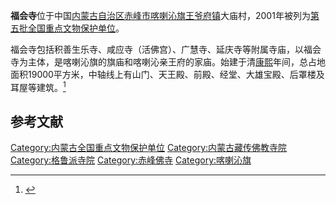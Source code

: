 {{coord|41|50|00|N|118|29|31|E|display=title|scale:10000}}
{{文物保护单位
| 级别 = 全国
| 名称 = 福会寺
| 图片 = 
| 所在 = [[内蒙古自治区|内蒙古自治区]][[喀喇沁旗|喀喇沁旗]]
| 分类 = 古建筑
| 时代 = [[清朝|清]]
| 编号 = [[第五批全国重点文物保护单位|第五批]]第278项
| 登录 = 2001年6月25日
}}
'''福会寺'''位于中国[[内蒙古自治区|内蒙古自治区]][[赤峰市|赤峰市]][[喀喇沁旗|喀喇沁旗]][[王爷府镇|王爷府镇]]大庙村，2001年被列为[[第五批全国重点文物保护单位|第五批全国重点文物保护单位]]。

福会寺包括积善生乐寺、咸应寺（活佛宫）、广慧寺、延庆寺等附属寺庙，以福会寺为主体，是喀喇沁旗的旗庙和喀喇沁亲王府的家庙。始建于清[[康熙|康熙]]年间，总占地面积19000平方米，中轴线上有山门、天王殿、前殿、经堂、大雄宝殿、后罩楼及耳屋等建筑。<ref>{{Cite book |title=全国重点文物保护单位·第一至第五批·第Ⅰ卷 |publisher=文物出版社 |year=2004 |isbn=7-5010-1525-2 |pages=466 }}</ref>

==参考文献==
{{reflist}}

{{内蒙古全国重点文物保护单位}}

{{DEFAULTSORT:Fu}}
[[Category:内蒙古全国重点文物保护单位|Category:内蒙古全国重点文物保护单位]]
[[Category:内蒙古藏传佛教寺院|Category:内蒙古藏传佛教寺院]]
[[Category:格鲁派寺院|Category:格鲁派寺院]]
[[Category:赤峰佛寺|Category:赤峰佛寺]]
[[Category:喀喇沁旗|Category:喀喇沁旗]]